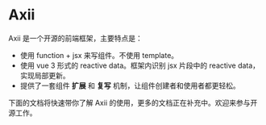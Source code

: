 # Axii

Axii 是一个开源的前端框架，主要特点是：
 - 使用 function + jsx 来写组件。不使用 template。
 - 使用 vue 3 形式的 reactive data。框架内识别 jsx 片段中的 reactive data，实现局部更新。
 - 提供了一套组件 **扩展** 和 **复写** 机制，让组件创建者和使用者都更轻松。

下面的文档将快速带你了解 Axii 的使用，更多的文档正在补充中。欢迎来参与开源工作。